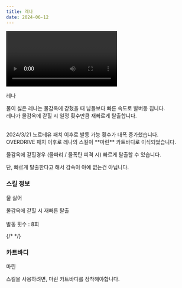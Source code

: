 ```yaml
---
title: 레나
date: 2024-06-12
---
```


<Division className="mdRatio">
	<Video fileName="skill/skill-rena2.mp4" />
</Division>

<Sprite className="character" backgroundPosition="-864px -1380px">레나</Sprite>

<Bq>물이 싫은 레나는 물감옥에 갇혔을 때 남들보다 빠른 속도로 발버둥 칩니다. <br/>
레나가 물감옥에 갇힐 시 일정 횟수만큼 재빠르게 탈출합니다.<br/><br/>
<Link target="_blank" href="https://kartdrift.nexon.com/kartdrift/ko/news/update/view?threadId=2527539">2024/3/21 노르테유 패치</Link> 이후로 발동 가능 횟수가 대폭 증가했습니다.<br/>
OVERDRIVE 패치 이후로 레나의 스킬이 **마린** 카트바디로 이식되었습니다.</Bq>

물감옥에 갇힐경우 (물파리 / 물폭탄 피격 시) 빠르게 탈출할 수 있습니다. 

단, 빠르게 탈출한다고 해서 감속이 아예 없는건 아닙니다.

### 스킬 정보

<Sprite className="skill" backgroundPosition="-10px -370px">물 싫어</Sprite>

<Info diffText="초보자 추천" titleText="물 싫어" tagText="패시브"/>

<Bq>물감옥에 갇힐 시 재빠른 탈출<br/><br/>
발동 횟수 : 8회</Bq>

{/* <TagList title="발동 횟수">
    <Tag name="일반" text1="8회"/>
    <Tag name="고급" text1="9회"/>
    <Tag name="희귀" text1="10회"/>
    <Tag name="영웅" text1="11회"/>
    <Tag name="전설" text1="12회"/>
</TagList> */}

### 카트바디


<Sprite className="kart" backgroundPosition="-2924px -2116px">
	마린
</Sprite>

스킬을 사용하려면, 마린 카트바디를 장착해야합니다.